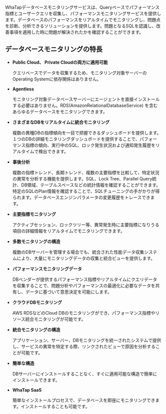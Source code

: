 WhaTapデータベースモニタリングサービスは、Queryベースでパフォーマンス指標とユーザークエリを収集し、パフォーマンスモニタリングサービスを提供します。データベースのパフォーマンスをリアルタイムでモニタリングし、問題点を診断、分析できるソリューションを提供します。問題となるSQLを認識し、改善事項を適用した時に問題が解決されたかを確認することができます。

## データベースモニタリングの特長

- **Public Cloud、 Private Cloudの両方に適用可能**

  クエリベースでデータを収集するため、モニタリング対象サーバーのOperating Systemに依存関係はありません。

- **Agentless**

  モニタリング対象データベースサーバーにエージェントを直接インストールする必要はありません。RDS(AmazonRelationalDatabaseService) を含むあらゆるデータベースをモニタリングできます。

- **さまざまなDBをリアルタイムに統合モニタリング**

  複数の異種DBの指標傾向を一目で把握できるダッシュボードを提供します。１つのDBの詳細モニタリングダッシュボードを提供することで、パフォーマンス指標の傾向、実行中のSQL、ロック発生状況および通知発生履歴をリアルタイムで検出できます。

- **事後分析**

  複数の指標トレンド、長期トレンド、複数の主要指標を比較して、特定状況の異常を分析する機能を提供します。SQL、Lock Tree、Parallel Query統計、DB領域、テーブルスペースなどの統計情報を確認することができます。特定のSQLのPlan情報を確認することで、SQLチューニングの手がかりが得られます。データベースエンジンパラメータの変更履歴をトレースできます。

- **主要指標モニタリング**

  アクティブセッション、ロックツリー等、異常発生時に主要指標になりうる項目の詳細情報をリアルタイムでモニタリングできます。

- **多数モニタリングの構造**

  複数のDBサーバーを管理する場合でも、統合された性能データ収集システムにより、大量にモニタリングデータの収集と統合ビューを提供します。

- **パフォーマンスモニタリングデータ**

  DBベンダーが提供するパフォーマンス指標やリアルタイムにクエリデータを収集することで、問題分析やパフォーマンスの最適化に必要なデータを共有し、データに基づいて意思決定を可能にします。

- **クラウドDBモニタリング**

  AWS RDSなどのCloud DBのモニタリングができ、パフォーマンス指標やリソース統合モニタリングが可能です。

- **統合モニタリングの構造**

  アプリケーション、サーバー、DBモニタリングを統一されたシステムで提供し、サービスの異常を特定する際、リンクされたビューで原因を分析することが可能です。

- **簡単な構造**

  DBサーバーにインストールすることなく、すぐに適用可能な構造で簡単にインストールできます。

- **WhaTap SaaS**

  簡単なインストールプロセスで、データベースを即座にモニタリングできます。インストールすることも可能です。
